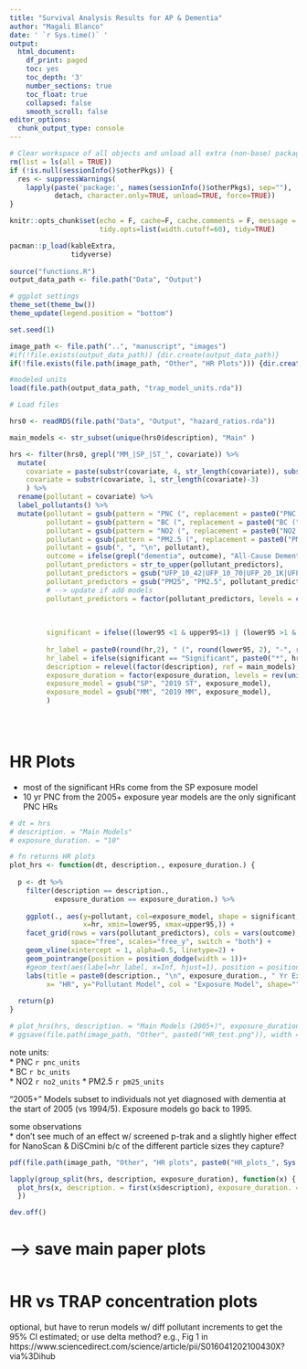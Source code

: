 ```yaml
---
title: "Survival Analysis Results for AP & Dementia"
author: "Magali Blanco"
date: ' `r Sys.time()` '
output:
  html_document:
    df_print: paged
    toc: yes
    toc_depth: '3'
    number_sections: true
    toc_float: true
    collapsed: false
    smooth_scroll: false
editor_options: 
  chunk_output_type: console
---
```


```r
# Clear workspace of all objects and unload all extra (non-base) packages
rm(list = ls(all = TRUE))
if (!is.null(sessionInfo()$otherPkgs)) {
  res <- suppressWarnings(
    lapply(paste('package:', names(sessionInfo()$otherPkgs), sep=""),
           detach, character.only=TRUE, unload=TRUE, force=TRUE))
}

knitr::opts_chunk$set(echo = F, cache=F, cache.comments = F, message = F, warning = F, 
                      tidy.opts=list(width.cutoff=60), tidy=TRUE)  

pacman::p_load(kableExtra, 
               tidyverse)    
 
source("functions.R")
output_data_path <- file.path("Data", "Output")

# ggplot settings
theme_set(theme_bw())
theme_update(legend.position = "bottom")

set.seed(1)

image_path <- file.path("..", "manuscript", "images")
#if(!file.exists(output_data_path)) {dir.create(output_data_path)} 
if(!file.exists(file.path(image_path, "Other", "HR Plots"))) {dir.create(file.path(image_path, "Other", "HR Plots"))} 

#modeled units
load(file.path(output_data_path, "trap_model_units.rda"))

# Load files 

hrs0 <- readRDS(file.path("Data", "Output", "hazard_ratios.rda"))

main_models <- str_subset(unique(hrs0$description), "Main" )

hrs <- filter(hrs0, grepl("MM_|SP_|ST_", covariate)) %>%
  mutate( 
    covariate = paste(substr(covariate, 4, str_length(covariate)), substr(covariate, 1, 2), sep = "_"),
    covariate = substr(covariate, 1, str_length(covariate)-3)
    ) %>% 
  rename(pollutant = covariate) %>% 
  label_pollutants() %>%
  mutate(pollutant = gsub(pattern = "PNC (", replacement = paste0("PNC (", pnc_units, " "), x = pollutant, fixed = T), 
         pollutant = gsub(pattern = "BC (", replacement = paste0("BC (", bc_units, " "), x = pollutant, fixed = T), 
         pollutant = gsub(pattern = "NO2 (", replacement = paste0("NO2 (", no2_units, " "), x = pollutant, fixed = T), 
         pollutant = gsub(pattern = "PM2.5 (", replacement = paste0("PM2.5 (", pm25_units, " "), x = pollutant, fixed = T),
         pollutant = gsub(", ", "\n", pollutant),
         outcome = ifelse(grepl("dementia", outcome), "All-Cause Dementia", "Alzheimer's Disease"),
         pollutant_predictors = str_to_upper(pollutant_predictors),
         pollutant_predictors = gsub("UFP_10_42|UFP_10_70|UFP_20_1K|UFP_36_1K", "PNC", pollutant_predictors),
         pollutant_predictors = gsub("PM25", "PM2.5", pollutant_predictors),
         # --> update if add models
         pollutant_predictors = factor(pollutant_predictors, levels = c("PNC", "BC", "NO2", "PM2.5",
                                                                        "PNC + PM2.5", "BC + PM2.5", "NO2 + PM2.5",
                                                                        "PNC + BC + NO2 + PM2.5")),
         
         significant = ifelse((lower95 <1 & upper95<1) | (lower95 >1 & upper95>1), "Significant", "Non-Significant" ),
         
         hr_label = paste0(round(hr,2), " (", round(lower95, 2), "-", round(upper95, 2), ")"),
         hr_label = ifelse(significant == "Significant", paste0("*", hr_label), hr_label),
         description = relevel(factor(description), ref = main_models),
         exposure_duration = factor(exposure_duration, levels = rev(unique(exposure_duration))),
         exposure_model = gsub("SP", "2019 ST", exposure_model),
         exposure_model = gsub("MM", "2019 MM", exposure_model),
         )


  
```


# HR Plots

* most of the significant HRs come from the SP exposure model
* 10 yr PNC from the 2005+ exposure year models are the only significant PNC HRs   

```r
# dt = hrs
# description. = "Main Models"
# exposure_duration. = "10"

# fn returns HR plots
plot_hrs <- function(dt, description., exposure_duration.) {
  
  p <- dt %>%
    filter(description == description., 
           exposure_duration == exposure_duration.) %>%  
    
    ggplot(., aes(y=pollutant, col=exposure_model, shape = significant, 
                  x=hr, xmin=lower95, xmax=upper95,)) + 
    facet_grid(rows = vars(pollutant_predictors), cols = vars(outcome), 
               space="free", scales="free_y", switch = "both") + 
    geom_vline(xintercept = 1, alpha=0.5, linetype=2) + 
    geom_pointrange(position = position_dodge(width = 1))+
    #geom_text(aes(label=hr_label, x=Inf, hjust=1), position = position_dodge(width = 1), size=3)+
    labs(title = paste0(description., "\n", exposure_duration., " Yr Exposure" ), 
         x= "HR", y="Pollutant Model", col = "Exposure Model", shape="")
  
  return(p)
}

# plot_hrs(hrs, description. = "Main Models (2005+)", exposure_duration. = "10")
# ggsave(file.path(image_path, "Other", paste0("HR_test.png")), width = 8, height = 10)

```

note units:   
* PNC `r pnc_units`   
* BC `r bc_units`   
* NO2 `r no2_units`
* PM2.5 `r pm25_units`


"2005+" Models subset to individuals not yet diagnosed with dementia at the start of 2005 (vs 1994/5). Exposure models go back to 1995.


some observations   
* don't see much of an effect w/ screened p-trak and a slightly higher effect for NanoScan & DiSCmini b/c of the different particle sizes they capture? 

```r
pdf(file.path(image_path, "Other", "HR plots", paste0("HR_plots_", Sys.Date(), ".pdf")), width = 8, height = 10)

lapply(group_split(hrs, description, exposure_duration), function(x) {
  plot_hrs(x, description. = first(x$description), exposure_duration. =  first(x$exposure_duration))
  })

dev.off()

```

# --> save main paper plots

```r


```





# HR vs TRAP concentration plots 

optional, but have to rerun models w/ diff pollutant increments to get the 95% CI estimated; or use delta method? e.g., Fig 1 in https://www.sciencedirect.com/science/article/pii/S016041202100430X?via%3Dihub

```r

```






